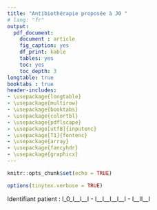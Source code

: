 ```yaml
---
title: "Antibiothérapie proposée à J0 "
# lang: "fr"
output: 
  pdf_document:
    document : article 
    fig_caption: yes
    df_print: kable
    tables: yes
    toc: yes
    toc_depth: 3
longtable: true
booktabs : true
header-includes: 
- \usepackage{longtable}
- \usepackage{multirow}
- \usepackage{booktabs}
- \usepackage{colortbl}
- \usepackage{pdflscape}
- \usepackage[utf8]{inputenc}   
- \usepackage[T1]{fontenc}
- \usepackage{array}
- \usepackage{fancyhdr}
- \usepackage{graphicx} 
---
```



```r
knitr::opts_chunk$set(echo = TRUE)
```

```r
options(tinytex.verbose = TRUE)
```
 
 
\fancyhf{}
\fancyhead[R]{\normalsize{https://rshiny.sbim-stlouis.org/ANTIBIONEED/}}
\fancyhead[L]{\normalsize{\includegraphics[scale=0.5]{www/LOGO-ATBNEED.png} }}
\fancyfoot[C]{\footnotesize{\textit{Nom du document `r e$parametre$docname`}}}

 

\thispagestyle{fancy} 
 
\centering \large  Identifiant patient :  I_0_I__I__I  -     I__I__I__I__I       -           I__II__I
  
  
\bigskip

\begin{center}
\begin{tabular}{|l|c|c|}
\hline
\multicolumn{3}{|c|}{\scshape Posologie prescrite} \\  
\hline
  \hline 
  \bfseries   \centering
   Classe &     \bfseries   Traitement &    \bfseries  Posologie   \\ 
    \hline
         \hline
`r if (e$listepar$tt1!="") paste(e$listepar$class1,"&", e$listepar$tt1, "&", e$listepar$poso1,"\\tabularnewline ","\\hline")`   
`r if (e$listepar$tt2!="") paste(e$listepar$class2,"&", e$listepar$tt2, "&", e$listepar$poso2,"\\tabularnewline ","\\hline")`   
`r if (e$listepar$tt3!="") paste(e$listepar$class3,"&", e$listepar$tt3, "&", e$listepar$poso3,"\\tabularnewline ","\\hline")`   
`r if (e$listepar$tt4!="")  paste(e$listepar$class4,"&", e$listepar$tt4, "&", e$listepar$poso4,"\\tabularnewline ","\\hline")`  
`r if (e$listepar$tt5!="")  paste(e$listepar$class5,"&", e$listepar$tt5, "&", e$listepar$poso5,"\\tabularnewline ","\\hline")`  
`r if (e$listepar$reco!="")  paste("Recommandations","&", "\\multicolumn{2}{m{10cm}| }{",e$listepar$reco,"}","\\tabularnewline","\\hline")`  
\end{tabular}

\bigskip

\begin{tabular}{||l|c||}  
\hline
\multicolumn{2}{|c|}{\scshape Données saisies via l'application}\\
\hline
  \hline
    \bfseries  
       Question &    \bfseries    Réponse  \\ 
       \hline
         \hline \small 
Vasopresseur pour maintenir PAM $\geq$  65 mmHg & \small `r e$listeparSaisie$varVaso` \tabularnewline \hline
`r if (!is.na(e$listeparSaisie$varPas))  paste("\\small",tr("QuestionPressionArt"),"&","\\small",  e$listeparSaisie$varPas,"\\tabularnewline ","\\hline")`   
`r if (!is.na(e$listeparSaisie$varPad)) paste("\\small",tr("QuestionPressionDia") ,"&", "\\small", e$listeparSaisie$varPad,"\\tabularnewline ","\\hline")`   
`r if (!is.na(e$listeparSaisie$varGlasgow))  paste("\\small",tr("QuestionGlasgow"),"&", "\\small", e$listeparSaisie$varGlasgow,"\\tabularnewline ","\\hline")`   
`r if (!is.na(e$listeparSaisie$varFresp)) paste("\\small",tr("QuestionFreqResp"),"&", "\\small", e$listeparSaisie$varFresp,"\\tabularnewline ","\\hline")`   
`r if (length(e$listeparSaisie$varHypo)>0) paste("\\small",tr("QuestionHypo"),"&","\\small", e$listeparSaisie$varHypo ,"\\tabularnewline ","\\hline")`   
`r if (length(e$listeparSaisie$varAutres)>0)   paste("\\small",tr("QuestionAutres"),"&" ,"\\small", e$listeparSaisie$varAutres,"\\tabularnewline ","\\hline")`   
`r if (length(e$listeparSaisie$varFCI)>0)  paste("\\small",tr("ReponseFoyerClinique"),"&", "\\small", e$listeparSaisie$varFCI,"\\tabularnewline ","\\hline")`   
`r if (length(e$listeparSaisie$varFCIP)>0)   paste("\\small",tr("QuestionPneunoInter"),"&", "\\small",e$listeparSaisie$varFCIP,"\\tabularnewline ","\\hline")`   
`r if (length(e$listeparSaisie$varFCID)>0)  paste("\\small",tr("QuestionDermoHypo"), "&", "\\small",e$listeparSaisie$varFCID,"\\tabularnewline ","\\hline")`    
 `r if (length(e$listeparSaisie$varBlse)>0)  paste("\\small","BLSE","&", "\\small", e$listeparSaisie$varBlse,"\\tabularnewline ","\\hline")`   
`r if (length(e$listeparSaisie$varSarm)>0) paste("\\small","SARM","&" ,"\\small", e$listeparSaisie$varSarm,"\\tabularnewline ","\\hline")`   
`r if (length(e$listeparSaisie$varFri)>0)  paste("\\small","Facteur de risques identifié","&","\\small",e$listeparSaisie$varFri,"\\tabularnewline  \\hline")`  
`r if (e$listeparSaisie$varFriCa==1)  paste("\\small","Facteur de risques identifié","&","\\small","Comorbidité significative","\\tabularnewline  \\hline")`  
`r if (length(e$listeparSaisie$varPen)>0) paste("\\small",tr("QuestionAllergie"),"&","\\small", e$listeparSaisie$varPen,"\\tabularnewline ","\\hline")`   
`r if (length(e$listeparSaisie$varDomi)>0)  paste("\\small",tr("QuestionDomi"),"&", "\\small", e$listeparSaisie$varDomi,"\\tabularnewline ","\\hline")`   
\end{tabular}
 \end{center}

 \bigskip
 
\noindent\fbox{\parbox{\linewidth\fboxrule\fboxsep}{\centering \em Veuillez placer une copie de ce document dans le cahier d'observation ANTIBIONEED du patient ainsi qu'une copie dans son dossier médical}}
